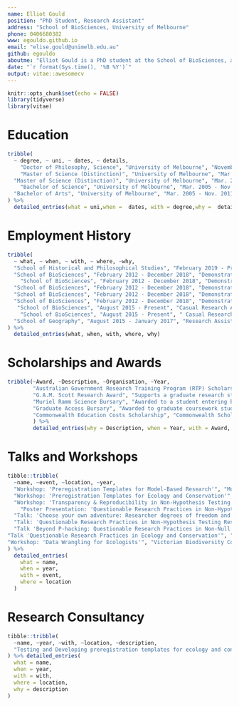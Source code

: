 ```yaml
---
name: Elliot Gould
position: "PhD Student, Research Assistant"
address: "School of BioSciences, University of Melbourne"
phone: 0406680382
www: egouldo.github.io
email: "elise.gould@unimelb.edu.au"
github: egouldo
aboutme: "Elliot Gould is a PhD student at the School of BioSciences, and a Quantitative Research Assistant on the [RepliCATS project](https://replicats.research.unimelb.edu.au/) at the School of Historical and Philosophical Sciences, at the University of Melbourne. Their PhD is investigating the transparency and reproducibility of ecological models in applied ecology and conservation decision-making. In their role as a Quantitative Research Assistant, Elliot has managed a small team of researchers to develop a data provisioning platform for the RepliCATS project, and taken lead responsibility for data management, as well as contributing to research on metascience. They have an enthusiasm for teaching and skill-sharing, particularly with regard to building a strong community of practice in emerging open-science methodology and computational biology within ecology and conservation. Elliot has co-designed a learning and assessment module for the subject Vegetation Management and Conservation that aimed to teach recent developments in open-science practice whilst improving subject-specific learning outcomes. Elliot’s primary research interest is in building ecological models for aiding ecological management and conservation decisions. Other research interests include decision-theory, Structured Decision Making, plant ecology (especially grasslands of the Victorian Volcanic Plains), data visualisation and building new tools for open-science."
date: "`r format(Sys.time(), '%B %Y')`"
output: vitae::awesomecv
---
```


```r
knitr::opts_chunk$set(echo = FALSE)
library(tidyverse)
library(vitae)
```

# Education

```r
tribble(
  ~ degree, ~ uni, ~ dates, ~ details,
    "Doctor of Philosophy, Science", "University of Melbourne", "November 2017 - August 2023 (expected)", "Thesis Title: Reproducibility and Transparency of Decisions in Ecology and Conservation",
    "Master of Science (Distinction)", "University of Melbourne", "Mar. 2012 - December 2015", "Research Training Degree, with 65% original research. Course Weighted Average Mark: 82.312",
  "Master of Science (Distinction)", "University of Melbourne", "Mar. 2012 - December 2015", "Thesis Title: Managing Grasslands with Models: Resolving uncertainty and allocating effort among a suite of sites.",
    "Bachelor of Science", "University of Melbourne", "Mar. 2005 - Nov. 2011", "Major in Ecology, First Class Honours Average",
  "Bachelor of Arts", "University of Melbourne", "Mar. 2005 - Nov. 2011", "Major in Indonesian, First Class Honours Average"
) %>% 
  detailed_entries(what = uni,when =  dates, with = degree,why =  details) 
```

# Employment History

```r
tribble(
  ~ what, ~ when, ~ with, ~ where, ~why,
  "School of Historical and Philosophical Studies", "February 2019 - Present", "Quantitative Research Assistant - RepliCATS, SCORE Programme", "University of Melbourne", "Systematising Confidence in Open Research and Evidence (SCORE) is a Research Program initiated by the Defense Advanced Research Projects Agency  (DARPA) that aims to develop and deploy automated tools to assign 'confidence scores' to different Social and Behavioural research results and claims in light of recent evidence about the 'Replication Crisis' besetting Science. The RepliCATS project is one group within the SCORE project, based in Melbourne. The role also includes leading a small team within the RepliCATS project to build data analysis software and infrastructure to manage and deliver data products to internal teams and external partners. Research components of the role include modelling to investigate predictors of replication success.",
  "School of BioSciences", "February 2012 - December 2018", "Demonstrator", "University of Melbourne", "Vegetation Management and Conservation ,  2018, Semester 2 2019",
    "School of BioSciences", "February 2012 - December 2018", "Demonstrator", "University of Melbourne", "Environmental Risk Assessment - EVSC30003: 2016, 2017",
  "School of BioSciences", "February 2012 - December 2018", "Demonstrator", "University of Melbourne", "Applied Ecology - ECOL30005: 2014, 2015",
  "School of BioSciences", "February 2012 - December 2018", "Demonstrator", "University of Melbourne", "Biology of Cells and Organisms - BIOL10004: 2012, 2013, 2014, 2015",
  "School of BioSciences", "February 2012 - December 2018", "Demonstrator", "University of Melbourne", "Ecology - ECOL20003: 2014",
   "School of BioSciences", "August 2015 - Present", "Casual Research Assistant", "University of Melbourne", "National Environmental Science Programme, Threatened Species Recovery Hub: Conservation actions for Threatened Ecological Communities",
    "School of BioSciences", "August 2015 - Present", " Casual Research Assistant", "University of Melbourne", "Various plant ecology and Structured Decision Making projects, involving: data analysis and visualisations, building shiny Apps, model building and testing",
  "School of Geography", "August 2015 - January 2017", "Research Assistant", "University of Melbourne", "Modelling Drinking Water Availability in the Yangtze River Estuary with Bayesian Belief Networks",
) %>% 
  detailed_entries(what, when, with, where, why)
```


# Scholarships and Awards

```r
tribble(~Award, ~Description, ~Organisation, ~Year,
        "Australian Government Research Training Program (RTP) Scholarship", "Awarded to high-achieving students undertaking graduate research at the University of Melbourne.", "The University of Melbourne", "2017 - Current",
        "G.A.M. Scott Research Award", "Supports a graduate research student, or an honours or equivalent student, in the discipline of botany, within the School of BioSciences undertaking research that involves field work in the areas of eitTheir bryophytes or plant ecology.", "School of Botany Foundation, The University of Melbourne", "2012",
        "Muriel Ramm Science Bursary", "Awarded to a student entering honours or a postgraduate degree in the Faculty of Science. It goes to the candidate judged most likely to benefit academically from it, taking into account financial need or hardship.", "Faculty of Science, The University of Melbourne", "2012",
        "Graduate Access Bursary", "Awarded to graduate coursework students who have experienced difficult circumstances that impacted on their tertiary studies.", "Melbourne Scholarships, The University of Melbourne", "2012",
        "Commonwealth Education Costs Scholarship", "Commonwealth Scholarships were established to increase higTheir education participation by students from low socio-economic backgrounds and from rural and regional areas.", "Commonwealth Government of Australia", "2006 - 2010"
        ) %>% 
        detailed_entries(why = Description, when = Year, with = Award, what = Organisation)
```


# Talks and Workshops

```r
tibble::tribble(
  ~name, ~event, ~location, ~year,
  "Workshop: 'Preregistration Templates for Model-Based Research'", "Model Based Research and Reproducibility Workshop", "Centre for Open Science, Virgina, USA", 2020,
  "Workshop: 'Preregistration Templates for Ecology and Conservation'", "Department of Land Water & Planning", "Melbourne", 2020,
  "Workshop: 'Transparency & Reproducibility in Non-Hypothesis Testing Research'", "Society for the Improvement of Psychological Sciences", "Rotterdam", 2019,
    "Poster Presentation: 'Questionable Research Practices in Non-Hypothesis Testing Research'", "MetaScience Symposium & Association for Interdisciplinary Meta-Research and Open Science Conference", "San Francisco & Melbourne", 2019,
  "Talk: 'Choose your own adventure: Researcher degrees of freedom and Questionable Research Practices in ecological modelling for decision support'", "Quantitative and Applied Ecology Group", "Melbourne", 2018, 
  "Talk: 'Questionable Research Practices in Non-Hypothesis Testing Research'", "Credibility Revolution 2018", "Melbourne", 2018,
  "Talk 'Beyond P-hacking: Questionable Research Practices in Non-Null Hypothesis Significance Testing'", "UQ Open Science Conference", "Brisbane", 2018,
"Talk 'Questionable Research Practices in Ecology and Conservation'", "Quantitative and Applied Ecology Group Annual Retreat", "Melbourne", 2018,
"Workshop: 'Data Wrangling for Ecologists'", "Victorian Biodiversity Confernce", "Melbourne", 2017
) %>% 
  detailed_entries(
    what = name,
    when = year,
    with = event,
    where = location
  )


```

# Research Consultancy

```r
tibble::tribble(
  ~name, ~year, ~with, ~location, ~description,
  "Testing and Developing preregistration templates for ecology and conservation using a case study of environmental flows management in Victoria, Australia", "March 2020 - June 2020", "Department of Environment Land Water & Planning", "", "This research consultancy contributes to Elliot's PhD. This work involved the design and delivery of a collaborative workshop with DELWP in order to develop preregistration templates and methodology relevant to ecological modelling, in particular within decision-making and applied contexts."
) %>% detailed_entries(
  what = name,
  when = year,
  with = with,
  where = location,
  why = description
)

```





